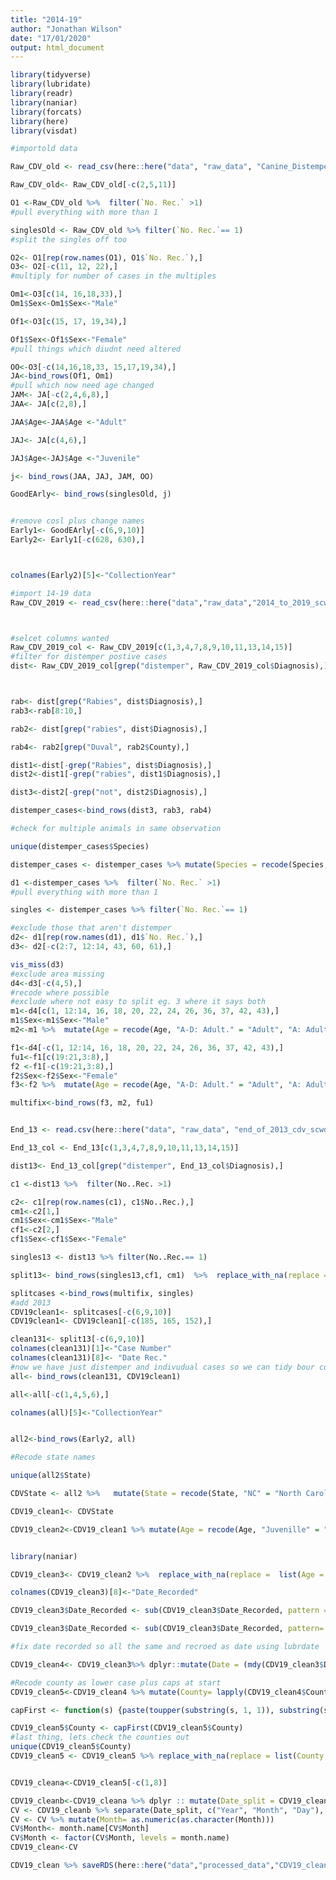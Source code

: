 ---
title: "2014-19"
author: "Jonathan Wilson"
date: "17/01/2020"
output: html_document
---


```{r}
library(tidyverse)
library(lubridate)
library(readr)
library(naniar)
library(forcats)
library(here)
library(visdat)

```

```{r}
#importold data

Raw_CDV_old <- read_csv(here::here("data", "raw_data", "Canine_Distemper_Virus_Reports.csv"))

Raw_CDV_old<- Raw_CDV_old[-c(2,5,11)]

O1 <-Raw_CDV_old %>%  filter(`No. Rec.` >1)
#pull everything with more than 1

singlesOld <- Raw_CDV_old %>% filter(`No. Rec.`== 1)
#split the singles off too

O2<- O1[rep(row.names(O1), O1$`No. Rec.`),]
O3<- O2[-c(11, 12, 22),]
#multiply for number of cases in the multiples

Om1<-O3[c(14, 16,18,33),]
Om1$Sex<-Om1$Sex<-"Male"

Of1<-O3[c(15, 17, 19,34),]

Of1$Sex<-Of1$Sex<-"Female"
#pull things which diudnt need altered

OO<-O3[-c(14,16,18,33, 15,17,19,34),] 
JA<-bind_rows(Of1, Om1)
#pull which now need age changed
JAM<- JA[-c(2,4,6,8),]
JAA<- JA[c(2,8),]

JAA$Age<-JAA$Age <-"Adult"

JAJ<- JA[c(4,6),]

JAJ$Age<-JAJ$Age <-"Juvenile"

j<- bind_rows(JAA, JAJ, JAM, OO)

GoodEArly<- bind_rows(singlesOld, j)


#remove cosl plus change names
Early1<- GoodEArly[-c(6,9,10)]
Early2<- Early1[-c(628, 630),]



colnames(Early2)[5]<-"CollectionYear" 

```
```{r}
#import 14-19 data
Raw_CDV_2019 <- read_csv(here::here("data","raw_data","2014_to_2019_scwds_data.csv"))



#selcet columns wanted
Raw_CDV_2019_col <- Raw_CDV_2019[c(1,3,4,7,8,9,10,11,13,14,15)]
#filter for distemper postive cases
dist<- Raw_CDV_2019_col[grep("distemper", Raw_CDV_2019_col$Diagnosis),]



rab<- dist[grep("Rabies", dist$Diagnosis),]
rab3<-rab[8:10,]

rab2<- dist[grep("rabies", dist$Diagnosis),]

rab4<- rab2[grep("Duval", rab2$County),]

dist1<-dist[-grep("Rabies", dist$Diagnosis),]
dist2<-dist1[-grep("rabies", dist1$Diagnosis),]

dist3<-dist2[-grep("not", dist2$Diagnosis),]

distemper_cases<-bind_rows(dist3, rab3, rab4)

#check for multiple animals in same observation

unique(distemper_cases$Species)

distemper_cases <- distemper_cases %>% mutate(Species = recode(Species, "Stripped Skunk" = "Striped Skunk", "Raccon"="Raccoon"))

d1 <-distemper_cases %>%  filter(`No. Rec.` >1)
#pull everything with more than 1

singles <- distemper_cases %>% filter(`No. Rec.`== 1)
```

```{r}
#exclude those that aren't distemper
d2<- d1[rep(row.names(d1), d1$`No. Rec.`),]
d3<- d2[-c(2:7, 12:14, 43, 60, 61),]

vis_miss(d3)
#exclude area missing
d4<-d3[-c(4,5),]
#recode where possible
#exclude where not easy to split eg. 3 where it says both
m1<-d4[c(1, 12:14, 16, 18, 20, 22, 24, 26, 36, 37, 42, 43),]
m1$Sex<-m1$Sex<-"Male"
m2<-m1 %>%  mutate(Age = recode(Age, "A-D: Adult." = "Adult", "A: Adult. B: Juvenile"="Adult", "A&B: Adult"="Adult", "A-G: Juvenile"= "Juvenile")) %>%  replace_with_na(replace = list(Age = "Unknown")) 

f1<-d4[-c(1, 12:14, 16, 18, 20, 22, 24, 26, 36, 37, 42, 43),]
fu1<-f1[c(19:21,3:8),]
f2 <-f1[-c(19:21,3:8),]
f2$Sex<-f2$Sex<-"Female"
f3<-f2 %>%  mutate(Age = recode(Age, "A-D: Adult." = "Adult", "A: Adult. B: Juvenile"="Juvenile", "A: 4 mths. B: 24 wks. C: 14 wks." = "Juvenile")) %>%  replace_with_na(replace = list(Age = "Unknown")) 

multifix<-bind_rows(f3, m2, fu1)



```

```{r}
End_13 <- read.csv(here::here("data", "raw_data", "end_of_2013_cdv_scwds.csv"))

End_13_col <- End_13[c(1,3,4,7,8,9,10,11,13,14,15)]

dist13<- End_13_col[grep("distemper", End_13_col$Diagnosis),]

c1 <-dist13 %>%  filter(No..Rec. >1)

c2<- c1[rep(row.names(c1), c1$No..Rec.),]
cm1<-c2[1,]
cm1$Sex<-cm1$Sex<-"Male"
cf1<-c2[2,]
cf1$Sex<-cf1$Sex<-"Female"

singles13 <- dist13 %>% filter(No..Rec.== 1) 

split13<- bind_rows(singles13,cf1, cm1)  %>%  replace_with_na(replace = list(Age = "Unknown")) 
```

```{r}

splitcases <-bind_rows(multifix, singles)
#add 2013  
CDV19clean1<- splitcases[-c(6,9,10)]
CDV19clean1<- CDV19clean1[-c(185, 165, 152),]

clean131<- split13[-c(6,9,10)]
colnames(clean131)[1]<-"Case Number" 
colnames(clean131)[8]<- "Date Rec."
#now we have just distemper and indivudual cases so we can tidy bour columns up more
all<- bind_rows(clean131, CDV19clean1)

all<-all[-c(1,4,5,6),]

colnames(all)[5]<-"CollectionYear" 


all2<-bind_rows(Early2, all)
```

```{r}
#Recode state names

unique(all2$State)

CDVState <- all2 %>%   mutate(State = recode(State, "NC" = "North Carolina", "SC" = "South Carolina", "KY" = "Kentucky", "GA" = "Georgia", "VA" = "Virginia", "LA" = "Louisiana", "MS" = "Mississippi", "PA" = "Pennsylvania", "KS" = "Kansas", "NE" = "Nebraska",  "FL" = "Florida",  "WV" = "West Virginia",  "MO" = "Missouri",  "AR" = "Arkansas",  "TN" = "Tennessee",  "AL" = "Alabama", "MD" = "Maryland"))

CDV19_clean1<- CDVState

```

```{r}
CDV19_clean2<-CDV19_clean1 %>% mutate(Age = recode(Age, "Juvenille" = "Juvenile", "Cub"="Juvenile", "0.5 yr"= "Juvenile", "Immature"="Juvenile", "JUV" = "Juvenile", "JUVENILE" = "Juvenile", "<2 months" = "Juvenile", "6-12 MO" = "Juvenile", "IM"= "Juvenile", "4-5 WK"="Juvenile", "612 MO" = "Juvenile", "3 YR" = "Adult", "2.5 YR" = "Adult", "ADULT" = "Adult", "1.5 YR" = "Adult",  ">1 yr" = "Adult", "Adul"= "Adult", "AD"= "Adult", "SUBADULT" = "Subadult", "SUB-ADULT"="Subadult",  "SUB AD"= "Subadult", "Sub-adult"= "Subadult", "Young Adult" = "Subadult", "SUB ADULT" = "Subadult", "SUB-AD"="Subadult", "SUBAD" = "Subadult", "1 YR" = "Subadult", "1YR" = "Subadult", "1 yr" = "Subadult", "45 WK" = "Subadult")) %>% mutate(Sex=recode(Sex, "F"= "Female", "M"= "Male")) %>% mutate(Species=recode(Species, "Raccoon, Opossum" ="Raccoon", "RACCOON"= "Raccoon", "RED FOX"="Red Fox", "GRAY FOX"= "Gray Fox", "Grey Fox"= "Gray Fox", "GRAY WOLF"= "Gray Wolf", "COYOTE"="Coyote", "STRIPED SKUNK"= "Striped Skunk"))


library(naniar)

CDV19_clean3<- CDV19_clean2 %>%  replace_with_na(replace =  list(Age = c("Unknown", "UK", "N/A", "Subadult; Adult", "Varying Ages", "Adult, Juvenile", "Juv, Adult", "Juvenile, Adult"), Sex= c("N/A", "Unknown", "Both", "UK")))

colnames(CDV19_clean3)[8]<-"Date_Recorded"

CDV19_clean3$Date_Recorded <- sub(CDV19_clean3$Date_Recorded, pattern = "/", replacement = "-")

CDV19_clean3$Date_Recorded <- sub(CDV19_clean3$Date_Recorded, pattern= "/", replacement = "-")

#fix date recorded so all the same and recroed as date using lubrdate

CDV19_clean4<- CDV19_clean3%>% dplyr::mutate(Date = (mdy(CDV19_clean3$Date_Recorded)))  

#Recode county as lower case plus caps at start
CDV19_clean5<-CDV19_clean4 %>% mutate(County= lapply(CDV19_clean4$County, tolower))

capFirst <- function(s) {paste(toupper(substring(s, 1, 1)), substring(s, 2), sep = "")}

CDV19_clean5$County <- capFirst(CDV19_clean5$County)
#last thing, lets check the counties out
unique(CDV19_clean5$County)
CDV19_clean5 <- CDV19_clean5 %>% replace_with_na(replace = list(County = c("Unknown", "NANA", "Troup/meriwether/harris", "Buncombe, henderson", "Trigg/lyon", "Hancock/brooke" ))) %>% mutate(County=recode(County, "Gloucester, city of hampton"= "Gloucester", "St. landry" = "St landry", "St. louis" = "St louis", "St. tammany" = "St tammany", "Rawlings"="Rawlins", "Sportsylvania"="Spotsylvania", "Sportslyvania"="Spotsylvania","Romney"="Hampshire", "Waynesboro"="Augusta", "Portsmouth city"="Norfolk", "High point"="Guilford", "Guliford"="Guilford", "Fincastle"="Botetourt", "Dekalb"="DeKalb",  "Clasasieu"="Calcasieu", "Chattoogna"="Chattooga",  "st louis" = "St louis", "Ben hill"="Ben Hill","Mcintosh"= "McIntosh", "Mcduffie"="McDuffie"))


CDV19_cleana<-CDV19_clean5[-c(1,8)]

CDV19_cleanb<-CDV19_cleana %>% dplyr :: mutate(Date_split = CDV19_cleana$Date)
CV <- CDV19_cleanb %>% separate(Date_split, c("Year", "Month", "Day"), "-")
CV <- CV %>% mutate(Month= as.numeric(as.character(Month)))
CV$Month<- month.name[CV$Month]
CV$Month <- factor(CV$Month, levels = month.name)
CDV19_clean<-CV
```

```{r}
CDV19_clean %>% saveRDS(here::here("data","processed_data","CDV19_clean.rds"))
```

